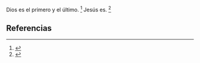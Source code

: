 Dios es el primero y el último. <ref>{{lib|LU|10|7|1}}</ref> Jesús es. <ref>{{lib|LU|128|1|10}}</ref> 

== Referencias ==

<references />
